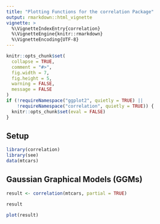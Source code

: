 ```yaml
---
title: "Plotting Functions for the correlation Package"
output: rmarkdown::html_vignette
vignette: >
  %\VignetteIndexEntry{correlation}
  %\VignetteEngine{knitr::rmarkdown}
  %\VignetteEncoding{UTF-8}
---
```


```r
knitr::opts_chunk$set(
  collapse = TRUE,
  comment = "#>",
  fig.width = 7, 
  fig.height = 5,
  warning = FALSE,
  message = FALSE
)
if (!requireNamespace("ggplot2", quietly = TRUE) ||
    !requireNamespace("correlation", quietly = TRUE)) {
  knitr::opts_chunk$set(eval = FALSE)
}
```

## Setup

```r
library(correlation)
library(see)
data(mtcars)
```

## Gaussian Graphical Models (GGMs)

```r
result <- correlation(mtcars, partial = TRUE)

result

plot(result)
```
